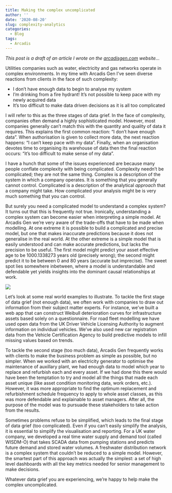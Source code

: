 ```yaml
---
title: Making the complex uncomplicated
author: ''
date: '2020-08-20'
slug: complexity-analytics
categories:
  - Blog
tags:
  - Arcadis
---
```


_This post is a draft of an article I wrote on the [arcadisgen.com](https://www.arcadisgen.com/en/what-we-do/insights/blog/taking-away-the-complexity) website..._

Utilities companies such as water, electricity and gas networks operate in complex environments. In my time with Arcadis Gen I've seen diverse reactions from clients in the face of such complexity:

* I don't have enough data to begin to analyse my system
* I'm drinking from a fire hydrant! It's not possible to keep pace with my newly acquired data
* It’s too difficult to make data driven decisions as it is all too complicated

I will refer to this as the three stages of data grief. In the face of complexity, companies often demand a highly sophisticated model. However, most companies generally can't match this with the quantity and quality of data it requires. This explains the first common reaction: "I don't have enough data". When authorisation is given to collect more data, the next reaction happens: "I can't keep pace with my data". Finally, when an organisation devotes time to organising its warehouse of data then the final reaction occurs: "it's too difficult to make sense of my data".

I have a hunch that some of the issues experienced are because many people conflate complexity with being complicated. Complexity needn't be complicated; they are not the same thing. Complex is a description of the system in which a company operates. It is something that you generally cannot control. Complicated is a description of the analytical _approach_ that a company might take. How complicated your analysis might be is very much something that you can control.

But surely you need a complicated model to understand a complex system? It turns out that this is frequently not true. Ironically, understanding a complex system can become easier when interpreting a simple model. At Arcadis Gen we're very aware of the trade-offs that have to be made when modelling. At one extreme it is possible to build a complicated and precise model, but one that makes inaccurate predictions because it does not generalise in the real world. At the other extreme is a simple model that is easily understood and can make accurate predictions, but lacks the precision to be useful. The first model might predict your asset effective age to be 1000.1338273 years old (precisely wrong); the second might predict it to be between 0 and 80 years (accurate but imprecise). The sweet spot lies somewhere inbetween, where a model is understandable and defendable yet yields insights into the dominant causal relationships at work.

![](../../img/trade-off.png)

Let's look at some real world examples to illustrate. To tackle the first stage of data grief (not enough data), we often work with companies to draw out information from their subject matter experts. For instance, we've built a web app that can construct Weibull deterioration curves for infrastructure assets based solely on a questionnaire. For road fleet modelling we have used open data from the UK Driver Vehicle Licensing Authority to augment information on individual vehicles. We've also used new car registration data from the Vehicle Certification Agency to build predictive models to infill missing values based on trends.

To tackle the second stage (too much data), Arcadis Gen frequently works with clients to make the business problem as simple as possible, but no simpler. When we worked with an electricity generator to optimise the maintenance of auxillary plant, we had enough data to model which year to replace and refurbish each and every asset. If we had done this there would have been the temptation to try and model all the things that made each asset unique (like asset condition monitoring data, work orders, etc.).  However, it was more appropriate to find the optimum replacement and refurbishment schedule frequency to apply to whole asset classes, as this was more defendable and explainable to asset managers. After all, the purpose of the model was to pursuade these stakeholders to take action from the results.

Sometimes problems refuse to be simplified, which leads to the final stage of data grief (too complicated). Even if you can't easily simplify the analysis, it is essential to simplify the visualisation and reporting. For a UK water company, we developed a real time water supply and demand tool (called WISDM-O) that takes SCADA data from pumping stations and predicts future demand and stored water volumes. A freshwater distribution network is a complex system that couldn't be reduced to a simple model. However, the smartest part of this approach was actually the simplest: a set of high level dashboards with all the key metrics needed for senior management to make decisions.

Whatever data grief you are experiencing, we're happy to help make the complex uncomplicated.

